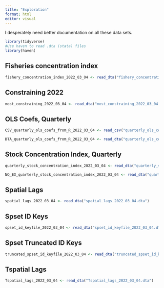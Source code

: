 ```yaml
---
title: "Exploration"
format: html
editor: visual
---
```


I desperately need better documentation on all these data sets.

```r
library(tidyverse)
#Use haven to read .dta (stata) files
library(haven)
```

## Fisheries concentration index

```r
fishery_concentration_index_2022_03_04 <- read_dta("fishery_concentration_index_2022_03_04.dta")
```

## Constraining 2022

```r
most_constraining_2022_03_04 <- read_dta("most_constraining_2022_03_04.dta")
```

## OLS Coefs, Quarterly

```r
CSV_quarterly_ols_coefs_from_R_2022_03_04 <- read_csv("quarterly_ols_coefs_from_R_2022_03_04.csv")
```

```r
DTA_quarterly_ols_coefs_from_R_2022_03_04 <- read_dta("quarterly_ols_coefs_from_R_2022_03_04.dta")
```

## Stock Concentration Index, Quarterly

```r
quarterly_stock_concentration_index_2022_03_04 <- read_dta("quarterly_stock_concentration_index_2022_03_04.dta")
```

```r
NO_EX_quarterly_stock_concentration_index_2022_03_04 <- read_dta("quarterly_stock_concentration_index_no_ex_2022_03_04.dta")
```

## Spatial Lags

```r
spatial_lags_2022_03_04 <- read_dta("spatial_lags_2022_03_04.dta")
```

## Spset ID Keys

```r
spset_id_keyfile_2022_03_04 <- read_dta("spset_id_keyfile_2022_03_04.dta")
```

## Spset Truncated ID Keys

```r
truncated_spset_id_keyfile_2022_03_04 <- read_dta("truncated_spset_id_keyfile_2022_03_04.dta")
```

## Tspatial Lags

```r
Tspatial_lags_2022_03_04 <- read_dta("Tspatial_lags_2022_03_04.dta")
```
